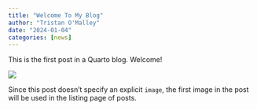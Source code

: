 ```yaml
---
title: "Welcome To My Blog"
author: "Tristan O'Malley"
date: "2024-01-04"
categories: [news]
---
```


This is the first post in a Quarto blog. Welcome!

![](thumbnail.jpg)

Since this post doesn't specify an explicit `image`, the first image in the post will be used in the listing page of posts.

